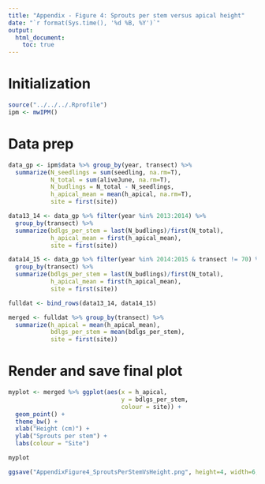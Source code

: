 ```yaml
---
title: "Appendix - Figure 4: Sprouts per stem versus apical height"
date: "`r format(Sys.time(), '%d %B, %Y')`"
output: 
  html_document:
    toc: true
---
```


# Initialization

```r
source("../../../.Rprofile")
ipm <- mwIPM()
```

# Data prep

```r
data_gp <- ipm$data %>% group_by(year, transect) %>% 
  summarize(N_seedlings = sum(seedling, na.rm=T), 
            N_total = sum(aliveJune, na.rm=T), 
            N_budlings = N_total - N_seedlings,
            h_apical_mean = mean(h_apical, na.rm=T),
            site = first(site))

data13_14 <- data_gp %>% filter(year %in% 2013:2014) %>% 
  group_by(transect) %>% 
  summarize(bdlgs_per_stem = last(N_budlings)/first(N_total),
            h_apical_mean = first(h_apical_mean),
            site = first(site))

data14_15 <- data_gp %>% filter(year %in% 2014:2015 & transect != 70) %>%
  group_by(transect) %>% 
  summarize(bdlgs_per_stem = last(N_budlings)/first(N_total),
            h_apical_mean = first(h_apical_mean),
            site = first(site))

fulldat <- bind_rows(data13_14, data14_15)

merged <- fulldat %>% group_by(transect) %>% 
  summarize(h_apical = mean(h_apical_mean),
            bdlgs_per_stem = mean(bdlgs_per_stem),
            site = first(site))
```

# Render and save final plot

```r
myplot <- merged %>% ggplot(aes(x = h_apical,
                                y = bdlgs_per_stem,
                                colour = site)) +
  geom_point() +
  theme_bw() +
  xlab("Height (cm)") +
  ylab("Sprouts per stem") +
  labs(colour = "Site")

myplot

ggsave("AppendixFigure4_SproutsPerStemVsHeight.png", height=4, width=6, device = "png", myplot)
```